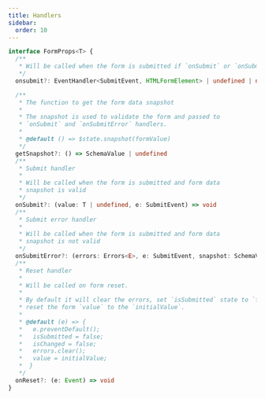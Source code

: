 ```yaml
---
title: Handlers
sidebar:
  order: 10
---
```


```typescript
interface FormProps<T> {
  /**
   * Will be called when the form is submitted if `onSubmit` or `onSubmitError` is not provided
   */
  onsubmit?: EventHandler<SubmitEvent, HTMLFormElement> | undefined | null;

  /**
   * The function to get the form data snapshot
   * 
   * The snapshot is used to validate the form and passed to
   * `onSubmit` and `onSubmitError` handlers.
   * 
   * @default () => $state.snapshot(formValue)
   */
  getSnapshot?: () => SchemaValue | undefined
  /**
   * Submit handler
   * 
   * Will be called when the form is submitted and form data
   * snapshot is valid
   */
  onSubmit?: (value: T | undefined, e: SubmitEvent) => void
  /**
   * Submit error handler
   * 
   * Will be called when the form is submitted and form data
   * snapshot is not valid
   */
  onSubmitError?: (errors: Errors<E>, e: SubmitEvent, snapshot: SchemaValue | undefined) => void
  /**
   * Reset handler
   *
   * Will be called on form reset.
   *
   * By default it will clear the errors, set `isSubmitted` state to `false` and
   * reset the form `value` to the `initialValue`.
   *
   * @default (e) => {
   *   e.preventDefault();
   *   isSubmitted = false;
   *   isChanged = false;
   *   errors.clear();
   *   value = initialValue;
   *  }
   */
  onReset?: (e: Event) => void
}
```

